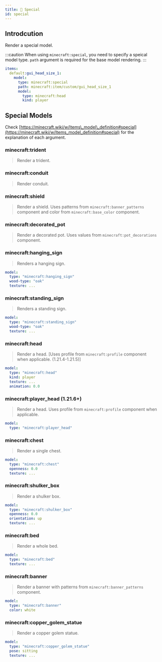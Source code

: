 ```yaml
---
title: 👻 Special
id: special
---
```



## Introdcution

<UrlCard
  url="https://minecraft.wiki/w/Items_model_definition#special"
  title="👻 Special"
/>

Render a special model.

:::caution
When using `minecraft:special`, you need to specify a speical model type. `path` argument is required for the base model rendering.
:::

```yaml
items:
  default:gui_head_size_1:
    model:
      type: minecraft:special
      path: minecraft:item/custom/gui_head_size_1
      model:
        type: minecraft:head
        kind: player
```

## Special Models

Check [https://minecraft.wiki/w/Items\_model\_definition#special](https://minecraft.wiki/w/Items_model_definition#special) for the explanation of each argument.

### minecraft\:trident

> Render a trident.

### minecraft\:conduit

> Render conduit.

### minecraft\:shield

> Render a shield. Uses patterns from `minecraft:banner_patterns` component and color from `minecraft:base_color` component.

### minecraft\:decorated\_pot

> Render a decorated pot. Uses values from `minecraft:pot_decorations` component.

### minecraft\:hanging\_sign

> Renders a hanging sign.

```yaml
model:
  type: "minecraft:hanging_sign"
  wood-type: "oak"
  texture: ...
```

### minecraft\:standing\_sign

> Renders a standing sign.

```yaml
model:
  type: "minecraft:standing_sign"
  wood-type: "oak"
  texture: ...
```

### minecraft\:head

> Render a head. \[Uses profile from `minecraft:profile` component when applicable. (1.21.4-1.21.5)]

```yaml
model:
  type: "minecraft:head"
  kind: player
  texture: ...
  animation: 0.0
```

### minecraft\:player\_head (1.21.6+)

> Render a head. Uses profile from `minecraft:profile` component when applicable.

```yaml
model:
  type: "minecraft:player_head"
```

### minecraft\:chest

> Render a single chest.

```yaml
model:
  type: "minecraft:chest"
  openness: 0.0
  texture: ...
```

### minecraft\:shulker\_box

> Render a shulker box.

```yaml
model:
  type: "minecraft:shulker_box"
  openness: 0.0
  orientation: up
  texture: ...
```

### minecraft\:bed

> Render a whole bed.

```yaml
model:
  type: "minecraft:bed"
  texture: ...
```

### minecraft\:banner

> Render a banner with patterns from `minecraft:banner_patterns` component.

```yaml
model:
  type: "minecraft:banner"
  color: white
```

### minecraft\:copper_golem_statue

> Render a copper golem statue.

```yaml
model:
  type: "minecraft:copper_golem_statue"
  pose: sitting
  texture: ...
```